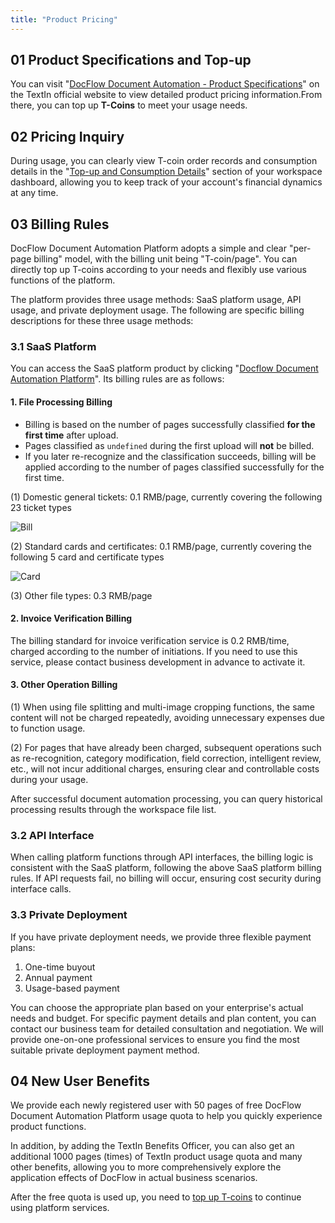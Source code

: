 ```yaml
---
title: "Product Pricing"
---
```


## 01 Product Specifications and Top-up

You can visit "[DocFlow Document Automation - Product Specifications](https://textin.ai/product/textin_docflow)" on the TextIn official website to view detailed product pricing information.From there, you can top up **T-Coins** to meet your usage needs.

## 02 **Pricing Inquiry**

During usage, you can clearly view T-coin order records and consumption details in the "[Top-up and Consumption Details](https://textin.ai/console/dashboard/userCenter/finance)" section of your workspace dashboard, allowing you to keep track of your account's financial dynamics at any time.

## 03 Billing Rules

DocFlow Document Automation Platform adopts a simple and clear "per-page billing" model, with the billing unit being "T-coin/page". You can directly top up T-coins according to your needs and flexibly use various functions of the platform.

The platform provides three usage methods: SaaS platform usage, API usage, and private deployment usage. The following are specific billing descriptions for these three usage methods:

### 3.1 SaaS Platform

You can access the SaaS platform product by clicking "[Docflow Document Automation Platform](https://docflow.textin.ai/)". Its billing rules are as follows:

#### **1. File Processing Billing**

- Billing is based on the number of pages successfully classified **for the first time** after upload.
- Pages classified as `undefined` during the first upload will **not** be billed.
- If you later re-recognize and the classification succeeds, billing will be applied according to the number of pages classified successfully for the first time.

(1) Domestic general tickets: 0.1 RMB/page, currently covering the following 23 ticket types

![Bill](../images/11-en.png)

(2) Standard cards and certificates: 0.1 RMB/page, currently covering the following 5 card and certificate types

![Card](../images/12-en.png)

(3) Other file types: 0.3 RMB/page

#### 2. Invoice Verification Billing

The billing standard for invoice verification service is 0.2 RMB/time, charged according to the number of initiations. If you need to use this service, please contact business development in advance to activate it.

#### 3. Other Operation Billing

(1) When using file splitting and multi-image cropping functions, the same content will not be charged repeatedly, avoiding unnecessary expenses due to function usage.

(2) For pages that have already been charged, subsequent operations such as re-recognition, category modification, field correction, intelligent review, etc., will not incur additional charges, ensuring clear and controllable costs during your usage.

After successful document automation processing, you can query historical processing results through the workspace file list.

### 3.2 API Interface

When calling platform functions through API interfaces, the billing logic is consistent with the SaaS platform, following the above SaaS platform billing rules. If API requests fail, no billing will occur, ensuring cost security during interface calls.

### 3.3 Private Deployment

If you have private deployment needs, we provide three flexible payment plans:

1. One-time buyout
2. Annual payment
3. Usage-based payment

You can choose the appropriate plan based on your enterprise's actual needs and budget. For specific payment details and plan content, you can contact our business team for detailed consultation and negotiation. We will provide one-on-one professional services to ensure you find the most suitable private deployment payment method.

## 04 New User Benefits

We provide each newly registered user with 50 pages of free DocFlow Document Automation Platform usage quota to help you quickly experience product functions.

In addition, by adding the TextIn Benefits Officer, you can also get an additional 1000 pages (times) of TextIn product usage quota and many other benefits, allowing you to more comprehensively explore the application effects of DocFlow in actual business scenarios.

After the free quota is used up, you need to [top up T-coins](https://textin.ai/console/dashboard/userCenter/charge) to continue using platform services.